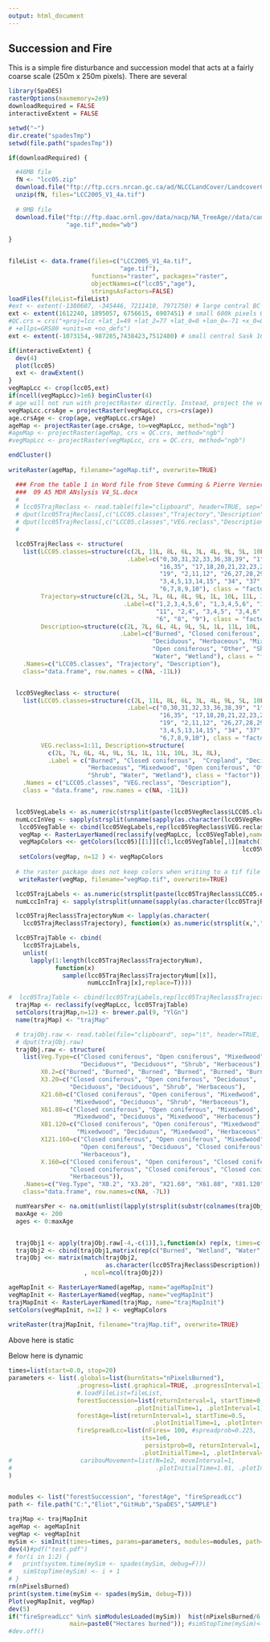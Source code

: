 ```yaml
---
output: html_document
---
```

## Succession and Fire

This is a simple fire disturbance and succession model that acts at a fairly coarse scale (250m x 250m pixels). There are several
```r
library(SpaDES)
rasterOptions(maxmemory=2e9)
downloadRequired = FALSE
interactiveExtent = FALSE

setwd("~")
dir.create("spadesTmp")
setwd(file.path("spadesTmp"))

if(downloadRequired) {

  #46MB file
  fN <- "lcc05.zip"
  download.file("ftp://ftp.ccrs.nrcan.gc.ca/ad/NLCCLandCover/LandcoverCanada2005_250m/LandCoverOfCanada2005_V1_4.zip", fN, mode="wb")
  unzip(fN, files="LCC2005_V1_4a.tif")
  
  # 9MB file
  download.file("ftp://ftp.daac.ornl.gov/data/nacp/NA_TreeAge//data/can_age04_1km.tif",
                "age.tif",mode="wb")
  
}


fileList <- data.frame(files=c("LCC2005_V1_4a.tif",
                               "age.tif"),
                       functions="raster", packages="raster",
                       objectNames=c("lcc05","age"),
                       stringsAsFactors=FALSE)
loadFiles(fileList=fileList)
#ext <- extent(-1380607, -345446, 7211410, 7971750) # large central BC 12Million
ext <- extent(1612240, 1895057, 6756615, 6907451) # small 600k pixels Quebec City Lac St. Jean
#QC.crs = crs("+proj=lcc +lat_1=49 +lat_2=77 +lat_0=0 +lon_0=-71 +x_0=0 +y_0=0
# +ellps=GRS80 +units=m +no_defs")
ext <- extent(-1073154,-987285,7438423,7512480) # small central Sask 100 Thousand

if(interactiveExtent) {
  dev(4)
  plot(lcc05)
  ext <- drawExtent()
}
vegMapLcc <- crop(lcc05,ext)
if(ncell(vegMapLcc)>1e6) beginCluster(4)
# age will not run with projectRaster directly. Instead, project the vegMap to age, then crop, then project back to vegMap
vegMapLcc.crsAge = projectRaster(vegMapLcc, crs=crs(age))
age.crsAge <- crop(age, vegMapLcc.crsAge)
ageMap <- projectRaster(age.crsAge, to=vegMapLcc, method="ngb")
#ageMap <- projectRaster(ageMap, crs = QC.crs, method="ngb")
#vegMapLcc <- projectRaster(vegMapLcc, crs = QC.crs, method="ngb")

endCluster()
                                   
writeRaster(ageMap, filename="ageMap.tif", overwrite=TRUE)
```


```r
  ### From the table 1 in Word file from Steve Cumming & Pierre Vernier, June 6, 2014
  ###  09 A5 MDR ANslysis V4_SL.docx
  #
  # lcc05TrajReclass <- read.table(file="clipboard", header=TRUE, sep="\t")
  # dput(lcc05TrajReclass[,c("LCC05.classes","Trajectory","Description")])
  # dput(lcc05TrajReclass[,c("LCC05.classes","VEG.reclass","Description")])
  #

  lcc05TrajReclass <- structure(
    list(LCC05.classes=structure(c(2L, 11L, 8L, 6L, 3L, 4L, 9L, 5L, 10L, 7L, 1L),
                                 .Label=c("0,30,31,32,33,36,38,39", "1",
                                          "16,35", "17,18,20,21,22,23,24,25",
                                          "19", "2,11,12", "26,27,28,29",
                                          "3,4,5,13,14,15", "34", "37",
                                          "6,7,8,9,10"), class = "factor"),
         Trajectory=structure(c(2L, 5L, 7L, 6L, 8L, 9L, 1L, 10L, 11L, 3L, 4L),
                                .Label=c("1,2,3,4,5,6", "1,3,4,5,6", "10",
                                         "11", "2,4", "3,4,5", "3,4,6", "6",
                                         "6", "8", "9"), class = "factor"),
         Description=structure(c(2L, 7L, 6L, 4L, 9L, 5L, 1L, 11L, 10L, 3L, 8L),
                               .Label=c("Burned", "Closed coniferous", "Cropland",
                                        "Deciduous", "Herbaceous", "Mixedwood",
                                        "Open coniferous", "Other", "Shrub",
                                        "Water", "Wetland"), class = "factor")),
    .Names=c("LCC05.classes", "Trajectory", "Description"),
    class="data.frame", row.names = c(NA, -11L))


  lcc05VegReclass <- structure(
    list(LCC05.classes=structure(c(2L, 11L, 8L, 6L, 3L, 4L, 9L, 5L, 10L, 7L, 1L),
                                 .Label=c("0,30,31,32,33,36,38,39", "1",
                                          "16,35", "17,18,20,21,22,23,24,25",
                                          "19", "2,11,12", "26,27,28,29",
                                          "3,4,5,13,14,15", "34", "37",
                                          "6,7,8,9,10"), class = "factor"),
         VEG.reclass=1:11, Description=structure(
           c(2L, 7L, 6L, 4L, 9L, 5L, 1L, 11L, 10L, 3L, 8L),
           .Label = c("Burned", "Closed coniferous",  "Cropland", "Deciduous",
                      "Herbaceous", "Mixedwood", "Open coniferous", "Other",
                      "Shrub", "Water", "Wetland"), class = "factor")),
    .Names = c("LCC05.classes", "VEG.reclass", "Description"),
    class = "data.frame", row.names = c(NA, -11L))


  lcc05VegLabels <- as.numeric(strsplit(paste(lcc05VegReclass$LCC05.classes, collapse=","),",")[[1]])
  numLccInVeg <- sapply(strsplit(unname(sapply(as.character(lcc05VegReclass$LCC05.classes), function(x) x)), ","), length)
   lcc05VegTable <- cbind(lcc05VegLabels,rep(lcc05VegReclass$VEG.reclass,numLccInVeg))
   vegMap <- RasterLayerNamed(reclassify(vegMapLcc, lcc05VegTable),name="vegMap")
   vegMapColors <<- getColors(lcc05)[[1]][c(1,lcc05VegTable[,1][match(1:11,
                                                                 lcc05VegTable[,2])]+1)]
   setColors(vegMap, n=12 ) <- vegMapColors
  
  # the raster package does not keep colors when writing to a tif file
   writeRaster(vegMap, filename="vegMap.tif", overwrite=TRUE)

  lcc05TrajLabels <- as.numeric(strsplit(paste(lcc05TrajReclass$LCC05.classes, collapse=","), ",")[[1]])
  numLccInTraj <- sapply(strsplit(unname(sapply(as.character(lcc05TrajReclass$LCC05.classes), function(x) x)), ","), length)

  lcc05TrajReclass$TrajectoryNum <- lapply(as.character(
    lcc05TrajReclass$Trajectory), function(x) as.numeric(strsplit(x,",")[[1]]))

  lcc05TrajTable <- cbind(
    lcc05TrajLabels,
    unlist(
      lapply(1:length(lcc05TrajReclass$TrajectoryNum),
             function(x) 
               sample(lcc05TrajReclass$TrajectoryNum[[x]],
                      numLccInTraj[x],replace=T))))

#  lcc05TrajTable <- cbind(lcc05TrajLabels,rep(lcc05TrajReclass$Trajectory,numLccInTraj))
  trajMap <- reclassify(vegMapLcc, lcc05TrajTable)
  setColors(trajMap,n=12) <- brewer.pal(9, "YlGn")
  name(trajMap) <- "trajMap"

  # trajObj.raw <- read.table(file="clipboard", sep="\t", header=TRUE, stringsAsFactors=FALSE)
  # dput(trajObj.raw)
  trajObj.raw <- structure(
    list(Veg.Type=c("Closed coniferous", "Open coniferous", "Mixedwood",
                    "Deciduous*", "Deciduous*", "Shrub", "Herbaceous"),
         X0.2=c("Burned", "Burned", "Burned", "Burned", "Burned", "Burned", "Burned"),
         X3.20=c("Closed coniferous", "Open coniferous", "Deciduous",
                 "Deciduous", "Deciduous", "Shrub", "Herbaceous"),
         X21.60=c("Closed coniferous", "Open coniferous", "Mixedwood",
                  "Mixedwood", "Deciduous", "Shrub", "Herbaceous"),
         X61.80=c("Closed coniferous", "Open coniferous", "Mixedwood",
                  "Mixedwood", "Deciduous", "Mixedwood", "Herbaceous"),
         X81.120=c("Closed coniferous", "Open coniferous", "Mixedwood",
                   "Mixedwood", "Deciduous", "Mixedwood", "Herbaceous"),
         X121.160=c("Closed coniferous", "Open coniferous", "Mixedwood",
                    "Open coniferous", "Deciduous", "Closed coniferous",
                    "Herbaceous"),
         X.160=c("Closed coniferous", "Open coniferous", "Closed coniferous",
                 "Closed coniferous", "Closed coniferous", "Closed coniferous",
                 "Herbaceous")),
    .Names=c("Veg.Type", "X0.2", "X3.20", "X21.60", "X61.80", "X81.120", "X121.160", "X.160"),
    class="data.frame", row.names=c(NA, -7L))

  numYearsPer <- na.omit(unlist(lapply(strsplit(substr(colnames(trajObj.raw),2,9),"\\."), function(x) diff(as.numeric(x))))+1)
  maxAge <- 200
  ages <- 0:maxAge


  trajObj1 <- apply(trajObj.raw[-4,-c(1)],1,function(x) rep(x, times=c(numYearsPer, maxAge+1-sum(numYearsPer))))
  trajObj2 <- cbind(trajObj1,matrix(rep(c("Burned", "Wetland", "Water", "Cropland","Other"), each=maxAge+1), ncol=5))
  trajObj <<- matrix(match(trajObj2, 
                           as.character(lcc05TrajReclass$Description))
                     , ncol=ncol(trajObj2))

ageMapInit <- RasterLayerNamed(ageMap, name="ageMapInit")
vegMapInit <- RasterLayerNamed(vegMap, name="vegMapInit")
trajMapInit <- RasterLayerNamed(trajMap, name="trajMapInit")
setColors(vegMapInit, n=12 ) <- vegMapColors
  
writeRaster(trajMapInit, filename="trajMap.tif", overwrite=TRUE)
```
Above here is static

Below here is dynamic
```r
times=list(start=0.0, stop=20)
parameters <- list(.globals=list(burnStats="nPixelsBurned"),
                   .progress=list(.graphical=TRUE, .progressInterval=1),
                   #.loadFileList=fileList,
                   forestSuccession=list(returnInterval=1, startTime=0,
                                   .plotInitialTime=1, .plotInterval=1),
                   forestAge=list(returnInterval=1, startTime=0.5,
                                        .plotInitialTime=1, .plotInterval=1),
                   fireSpreadLcc=list(nFires= 100, #spreadprob=0.225,
                                     its=1e6,
                                      persistprob=0, returnInterval=1, startTime=1,
                                     .plotInitialTime=1, .plotInterval=1)
#                   caribouMovement=list(N=1e2, moveInterval=1,
#                                        .plotInitialTime=1.01, .plotInterval=1)
)


modules <- list("forestSuccession", "forestAge", "fireSpreadLcc")
path <- file.path("C:","Eliot","GitHub","SpaDES","SAMPLE")
```

```r
trajMap <- trajMapInit
ageMap <- ageMapInit
vegMap <- vegMapInit
mySim <- simInit(times=times, params=parameters, modules=modules, path=path)
dev(4)#pdf("test.pdf")
# for(i in 1:2) {
#   print(system.time(mySim <- spades(mySim, debug=F)))
#   simStopTime(mySim) <- i + 1
# }
rm(nPixelsBurned)
print(system.time(mySim <- spades(mySim, debug=T)))
Plot(vegMapInit, vegMap)
dev(5)
if("fireSpreadLcc" %in% simModulesLoaded(mySim))  hist(nPixelsBurned/6.25, xlab="Hectares",
                 main=paste0("Hectares burned")); #simStopTime(mySim)<-20
#dev.off()
```
